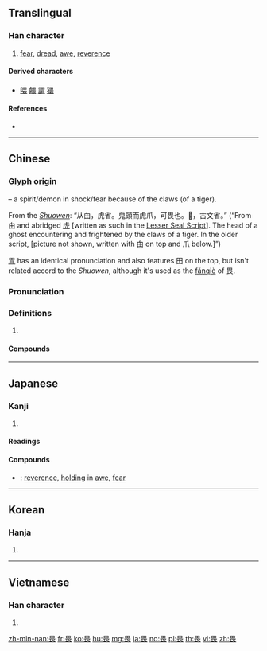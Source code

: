 {{character info/new}}
==Translingual==

===Han character===
{{Han char|rn=102|rad=田|as=04|sn=9|four=60732|canj=WMV}}

# [[fear]], [[dread]], [[awe]], [[reverence]]

====Derived characters====
* [[喂]] [[餵]] [[謂]] [[猥]]

====References====
* {{Han ref|kx=0760.220|dkj=21778|dj=1170.140|hdz=42532.030|uh=754F|ud=30031|bh=ACC8|bd=44232}}

----

==Chinese==
{{zh-forms}}

===Glyph origin===
{{Han etym}}
{{Han compound|甶|t1=spirit (abbreviated as 田)|爪|t2=claws, lower portion of [[虎]], tiger|ls=ic}} – a spirit/demon in shock/fear because of the claws (of a tiger).

From the ''[[w:Shuowen Jiezi|Shuowen]]'': “从甶，虎省。鬼頭而虎爪，可畏也。𤰲，古文省。” (“From 甶 and abridged [[虎]] [written as such in the [[w:Lesser Seal Script|Lesser Seal Script]]]. The head of a ghost encountering and frightened by the claws of a tiger. In the older script, [picture not shown, written with 甶 on top and 爪 below.]”)

[[胃]] has an identical pronunciation and also features 田 on the top, but isn't related accord to the ''Shuowen'', although it's used as the [[w:fanqie|fǎnqiè]] of 畏.

===Pronunciation===
{{zh-pron
|m=wèi
|c=wai3
|mn=qz,tw,xm:ùi/zz:ùiⁿ
|mc=y
|oc=y
|cat=
}}

===Definitions===
{{zh-hanzi}}

# {{rfdef|zh}}

====Compounds====
{{zh-der|不畏強禦|不畏彊禦|人言可畏|可畏|君子三畏|善無畏|困畏|夏日可畏|大無畏|寅畏|後生可畏|憺畏|懷德畏威|敬畏|望而生畏|無所畏忌|無所畏懼|無畏|畏兀字|畏光|畏友|畏天恤民|畏天愛民|畏天知命|畏威懷德|畏強凌弱|畏影惡跡|畏影而走|畏忌|畏怯|畏懼|畏服|畏死貪生|畏畏縮縮|畏縮|畏縮不前|畏罪|畏罪潛逃|畏罪自殺|畏葸|畏葸不前|畏途|畏避|畏難|畏難苟安|畏頭畏尾|畏首畏尾|視人畏傷|視為畏途|貪生畏死}}

----

==Japanese==

===Kanji===
{{ja-kanji|grade=|rs=田04}}

# {{defn|lang=ja|sort=田04}}

====Readings====
{{ja-readings|goon=[[え]] (e)|kanon=[[い]] (i)|kun=[[おそれる]] (osoreru), [[かしこし]] (kashikoshi), [[かしこまる]] (kashikomaru)}}

====Compounds====
{{der-top|Compounds}}
* {{ja-r|敬畏|けい.い}}: [[reverence]], [[holding]] in [[awe]], [[fear]]
{{der-bottom}}

----

==Korean==

===Hanja===
{{ko-hanja|hangeul=외|eumhun=|rv=oe|mr=oe|y=oy}}

# {{defn|lang=ko|sort=田04}}

----

==Vietnamese==

===Han character===
{{vi-hantu|[[úy]], [[uý]], [[hoáy]], [[hoay]]|rs=田04}}

# {{defn|lang=vi|sort=田04}}

[[zh-min-nan:畏]]
[[fr:畏]]
[[ko:畏]]
[[hu:畏]]
[[mg:畏]]
[[ja:畏]]
[[no:畏]]
[[pl:畏]]
[[th:畏]]
[[vi:畏]]
[[zh:畏]]